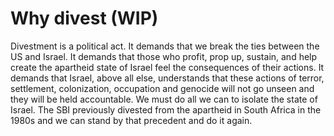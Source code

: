 # Why divest (WIP)

Divestment is a political act. It demands that we break the ties between the US and Israel. It demands that those who profit, prop up, sustain, and help create the apartheid state of Israel feel the consequences of their actions. It demands that Israel, above all else, understands that these actions of terror, settlement, colonization, occupation and genocide will not go unseen and they will be held accountable.
We must do all we can to isolate the state of Israel. The SBI previously divested from the apartheid in South Africa in the 1980s and we can stand by that precedent and do it again.
